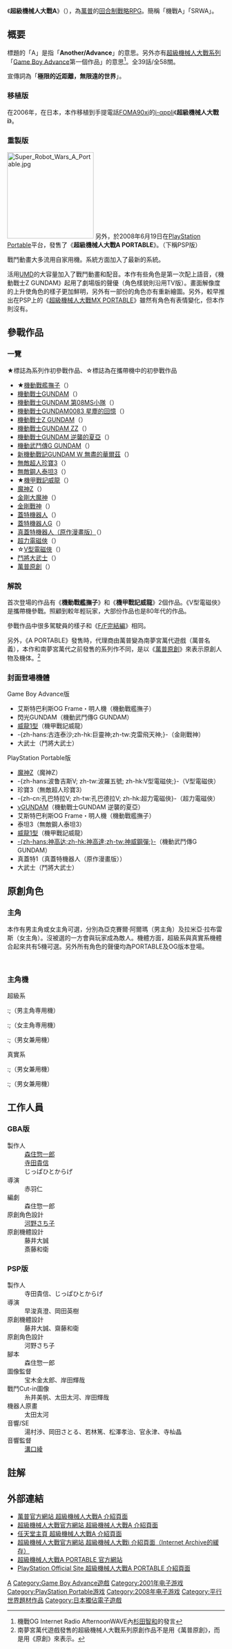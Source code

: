 {{noteTA|G1=Anime
|1=zh-hans:盖塔1;zh-hk:三一1號;zh-tw:蓋特1;
|2=zh-hans:戴摩斯;zh-hk:大武士;zh-tw:戴摩斯;
|3=zh-hans:桑波特3;zh-hk:珍寶3;zh-tw:桑波特3;
}}
{{Infobox VG
| title = 超級機械人大戰A
| japanese = スーパーロボット大戦A
| image = Super Robot Wars A.jpg
| caption =「超級機器人大戰A」的遊戲封面
| language =
| developer = GBA：エーアイ
| publisher = '''GBA:'''<br />[[萬普|萬普]]<br />'''i:'''<br />Bandai Networks<ref name="i">{{Cite book<!--|和書-->|title=トピックス｜スーパーロボット大戦 公式サイト[SRW]（Internet Archiveのキャッシュ）|url=http://web.archive.org/web/20110709083127/http://www.suparobo.jp/topics/srw_i/index.html|date=|accessdate=2012-03-18}}</ref><br />'''PSP:'''<br />南夢宮萬代遊戲<br />（萬普名義）
| series =[[超級機械人大戰系列|超級機械人大戰系列]]
| released = '''GBA:'''2001年9月21日<ref name="lineup">{{Cite book<!--|和書-->|title=ラインナップ｜スーパーロボット大戦 公式サイト[SRW]|url=http://www.suparobo.jp/srw_lineup/index.php|date=|accessdate=2012-01-09}}</ref><br />'''PSP:'''2008年6月19日<ref name="lineup" />
| genre = [[回合制|回合制]][[戰略|戰略]][[電子角色扮演遊戲|RPG]]
| modes = [[單人遊戲|單人遊戲]]
| platforms = [[Game_Boy_Advance|Game Boy Advance]]（GBA）<br />[[i-αppli|i-αppli]]（i）<br />[[PlayStation_Portable|PlayStation Portable]]（PSP）
}}
《'''超級機械人大戰A'''》（{{lang-ja|スーパーロボット大戦A}}），為[[萬普|萬普]]的[[回合制|回合制]][[戰略|戰略]][[電子角色扮演遊戲|RPG]]。簡稱「機戰A」「SRWA」。

== 概要 ==
標題的「A」是指「'''Another/Advance'''」的意思。另外亦有[[超級機械人大戰系列|超級機械人大戰系列]]「[[Game_Boy_Advance|Game Boy Advance]]第一個作品」的意思<ref>機戰OG Internet Radio AfternoonWAVE內[[杉田智和|杉田智和]]的發言</ref>。全39話/全58關。

宣傳詞為「'''極限的近距離，無限遠的世界'''」。

===移植版===
在2006年，在日本，本作移植到手提電話[[FOMA|FOMA90xi]]的[[i-αppli|i-αppli]]《'''超級機械人大戰i'''》。

===重製版===
[[File:Super_Robot_Wars_A_Portable.jpg|200px]]
另外，於2008年6月19日在[[PlayStation_Portable|PlayStation Portable]]平台，發售了《'''超級機械人大戰A PORTABLE'''》。（下稱PSP版）

戰鬥動畫大多流用自家用機。系統方面加入了最新的系統。

活用[[UMD|UMD]]的大容量加入了戰鬥動畫和配音。本作有些角色是第一次配上語音，《機動戰士Z GUNDAM》起用了劇場版的聲優（角色樣貌則沿用TV版）。畫面解像度的上升使角色的樣子更加鮮明，另外有一部份的角色亦有重新繪圖。另外，較早推出在PSP上的《[[超級機械人大戰MX_PORTABLE|超級機械人大戰MX PORTABLE]]》雖然有角色有表情變化，但本作則沒有。

== 參戰作品 ==
=== 一覽 ===
★標誌為系列作初參戰作品、☆標誌為在攜帶機中的初參戰作品
*★[[機動戰艦|機動戰艦撫子]]（{{lang|ja|機動戦艦ナデシコ}}）
*[[機動戰士GUNDAM|機動戰士GUNDAM]]（{{lang|ja|機動戦士ガンダム}}）
*[[機動戰士GUNDAM_第08MS小隊|機動戰士GUNDAM 第08MS小隊]]（{{lang|ja|機動戦士ガンダム 第08MS小隊}}）
*[[機動戰士GUNDAM_0083：Stardust_Memory|機動戰士GUNDAM0083 星塵的回憶]]（{{lang|ja|機動戦士ガンダム0083 STARDUST MEMORY}}）
*[[機動戰士Z_GUNDAM|機動戰士Z GUNDAM]]（{{lang|ja|機動戦士Ζガンダム}}） 
*[[機動戰士GUNDAM_ZZ|機動戰士GUNDAM ZZ]]（{{lang|ja|機動戦士ガンダムΖΖ}}）
*[[機動戰士GUNDAM_逆襲的夏亞|機動戰士GUNDAM 逆襲的夏亞]]（{{lang|ja|機動戦士ガンダム 逆襲のシャア}}）
*[[機動武鬥傳G_GUNDAM|機動武鬥傳G GUNDAM]]（{{lang|ja|機動武闘伝Gガンダム}}）
*[[新機動戰記GUNDAM_W_無盡的華爾茲|新機動戰記GUNDAM W 無盡的華爾茲]]（{{lang|ja|新機動戦記ガンダムW Endless Waltz}}）
*[[無敵超人珍寶3|無敵超人珍寶3]]（{{lang|ja|無敵超人ザンボット3}}）
*[[無敵鋼人泰坦3|無敵鋼人泰坦3]]（{{lang|ja|無敵鋼人ダイターン3}}）
*★[[機甲戰記威龍|機甲戰記威龍]]（{{lang|ja|機甲戦記ドラグナー}}）
*[[魔神Z|魔神Z]]（{{lang|ja|マジンガーZ}}）
*[[金剛大魔神|金剛大魔神]]（{{lang|ja|グレートマジンガー}}）
*[[金剛戰神|金剛戰神]]（{{lang|ja|UFOロボ グレンダイザー}}）
*[[蓋特機器人|蓋特機器人]]（{{lang|ja|ゲッターロボ}}）
*[[蓋特機器人G|蓋特機器人G]]（{{lang|ja|ゲッターロボG}}）
*[[真蓋特機器人|真蓋特機器人（原作漫畫版）]]（{{lang|ja|真ゲッターロボ（原作漫画版）}}）
*[[超力電磁俠|超力電磁俠]]（{{lang|ja|超電磁ロボ コン・バトラーV}}）
*☆[[V型電磁俠|V型電磁俠]]（{{lang|ja|超電磁マシーン ボルテスV}}）
*[[鬥將大武士|鬥將大武士]]（{{lang|ja|闘将ダイモス}}）
*[[萬普原創|萬普原創]]（{{lang|ja|バンプレストオリジナル}}）

=== 解說 ===
首次登場的作品有《'''機動戰艦撫子'''》和《'''機甲戰記威龍'''》2個作品。《V型電磁俠》是攜帶機參戰。照顧到較年輕玩家，大部份作品也是80年代的作品。

參戰作品中很多駕駛員的樣子和《[[超級機械人大戰F|F/F完結編]]》相同。

另外，《A PORTABLE》發售時，代理商由萬普變為南夢宮萬代遊戲（萬普名義），本作和南夢宮萬代之前發售的系列作不同，是以《[[萬普原創|萬普原創]]》來表示原創人物及機体。<ref name="original">南夢宮萬代遊戲發售的超級機械人大戰系列原創作品不是用《萬普原創》，而是用《原創》來表示。</ref>

=== 封面登場機體 ===
;Game Boy Advance版
* 艾斯特巴利斯OG Frame・明人機（機動戰艦撫子）
* 閃光GUNDAM（機動武鬥傳G GUNDAM）
* [[機甲戰記威龍#機器設定|威龍1型]]（機甲戰記威龍）
* -{zh-hans:古连泰沙;zh-hk:巨靈神;zh-tw:克雷飛天神;}-（金剛戰神）
* 大武士（鬥將大武士）

;PlayStation Portable版
* [[魔神Z#登場機體|魔神Z]]（魔神Z）
* -{zh-hans:波鲁吉斯V; zh-tw:波羅五號; zh-hk:V型電磁俠;}-（V型電磁俠）
* 珍寶3（無敵超人珍寶3）
* -{zh-cn:孔巴特拉V; zh-tw:孔巴德拉V; zh-hk:超力電磁俠}-（超力電磁俠）
* [[RX-93系列機動戰士|νGUNDAM]]（機動戰士GUNDAM 逆襲的夏亞）
* 艾斯特巴利斯OG Frame・明人機（機動戰艦撫子）
* 泰坦3（無敵鋼人泰坦3）
* [[機甲戰記威龍#機器設定|威龍1型]]（機甲戰記威龍）
* [[神GUNDAM|-{zh-hans:神高达;zh-hk:神高達;zh-tw:神威鋼彈;}-]]（機動武鬥傳G GUNDAM）
* 真蓋特1（真蓋特機器人（原作漫畫版））
* 大武士（鬥將大武士）

== 原創角色 ==
=== 主角 ===
本作有男主角或女主角可選，分別為亞克賽爾·阿爾瑪（男主角）及拉米亞·拉布雷斯（女主角）。沒被選的一方會與玩家成為敵人。機體方面，超級系與真實系機體合起來共有5機可選。另外所有角色的聲優均為PORTABLE及OG版本登場。

;{{nihongo|亞克賽爾·阿爾瑪|アクセル・アルマー|[[聲優|聲優]]：[[神奈延年|神奈延年]]}}
;{{nihongo|拉米亞·拉布雷斯|ラミア・ラヴレス|聲優：[[清水香里|清水香里]]}}

=== 主角機 ===
;超級系
:;{{nihongo|奪魂者|ソウルゲイン|Soulgain}}（男主角専用機）
:;{{nihongo|安潔露可|アンジュルグ|AngelG}}（女主角専用機）
:;{{nihongo|瓦薩卡|ヴァイサーガ|Vaisaga}}（男女兼用機）
:
;真實系
:;{{nihongo|灰燼救世主|アシュセイヴァー|Ashsaviour}}（男女兼用機）
:;{{nihongo|拉茲安格利夫|ラーズアングリフ}}（男女兼用機）

== 工作人員 ==
===GBA版===
; 製作人
: [[森住惣一郎|森住惣一郎]]
: [[寺田貴信|寺田貴信]]
: じっぱひとからげ
; 導演
: 赤羽仁
; 編劇
: 森住惣一郎
; 原創角色設計
: [[河野さち子|河野さち子]]
; 原創機體設計
: 藤井大誠
: 斎藤和衛
===PSP版===
;製作人
:寺田貴信、じっぱひとからげ
;導演
:早浚真澄、岡田英樹
;原創機體設計
:藤井大誠、齋藤和衛
;原創角色設計
:河野さち子
;腳本
:森住惣一郎
;圖像監督
:宝木金太郎、岸田輝哉
;戰鬥Cut-in圖像
:糸井美帆、太田太河、岸田輝哉
;機器人原畫
:太田太河
;音響/SE
:湯村渉、岡田さとる、若林篤、松澤孝治、官永津、寺杣晶
;音響監督
:[[溝口綾|溝口綾]]

== 註解 ==
{{reflist}}

== 外部連結 ==
*[https://web.archive.org/web/20100325104230/http://www.banpresto.co.jp/japan/house/soft/s84/s84.htm 萬普官方網站 超級機械人大戰A 介紹頁面]
*[http://www.suparobo.jp/srw_lineup/srw_a/index.html 超級機械人大戰官方網站 超級機械人大戰A 介紹頁面]
*[https://web.archive.org/web/20121113222237/http://www.nintendo.co.jp/n08/software/asrj/index.html 任天堂主頁 超級機械人大戰A 介紹頁面]
*[https://web.archive.org/web/20110709083127/http://www.suparobo.jp/topics/srw_i/index.html 超級機械人大戰官方網站 超級機械人大戰i 介紹頁面（Internet Archive的緩存）]
*[http://www.suparobo.jp/srw_lineup/srw_ap/index.html 超級機械人大戰A PORTABLE 官方網站]
*[http://www.jp.playstation.com/software/title/uljs00143.html PlayStation Official Site 超級機械人大戰A PORTABLE 介紹頁面]

{{超級機器人大戰系列}}
{{DEFAULTSORT:Super Robot Wars A}}
[[Category:超级机器人大战系列电子游戏|A]]
[[Category:Game_Boy_Advance遊戲|Category:Game Boy Advance遊戲]]
[[Category:2001年电子游戏|Category:2001年电子游戏]]
[[Category:PlayStation_Portable游戏|Category:PlayStation Portable游戏]]
[[Category:2008年电子游戏|Category:2008年电子游戏]]
[[Category:平行世界題材作品|Category:平行世界題材作品]]
[[Category:日本獨佔電子遊戲|Category:日本獨佔電子遊戲]]